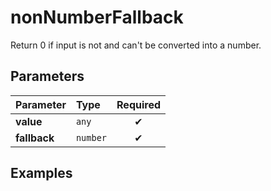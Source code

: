 
# nonNumberFallback

Return 0 if input is not and can't be converted into a number.

## Parameters

| Parameter    | Type     | Required |
| :----------- | :------- | :------: |
| **value**    | `any`    |    ✔    |
| **fallback** | `number` |    ✔    |

## Examples

<Example defaultInput="100" defaultFallback={-1} />

<Example defaultInput="lorem ipsum" defaultFallback={-1} />

<Example defaultInput="" defaultFallback={-1} />

<Example defaultInput="123abc" defaultFallback={-1} />
